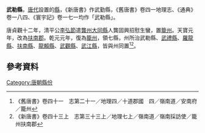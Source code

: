 '''武勒縣'''，[[唐代|唐代]]設置的[[縣|縣]]，《新唐書》作武勤縣，《舊唐書》卷四一地理志、《通典》卷一八四、《寰宇記》卷一七一均作「武勒縣」。

唐貞觀十二年，清平公[[李弘節|李弘節]]遣[[龔州|龔州]][[大同縣|大同縣]]人龔固興招慰生蠻，置[[籠州|籠州]]。天寶元年，改為[[扶南郡|扶南郡]]。乾元元年，復為[[籠州|籠州]]，領七縣，州所治武勒縣、[[武禮縣|武禮縣]]、[[羅龍縣|羅龍縣]]、[[扶南縣|扶南縣]]、[[龍賴縣|龍賴縣]]、[[武觀縣|武觀縣]]、[[武江縣|武江縣]]，皆與州同置<ref>《舊唐書》卷四十一　志第二十一／地理四／十道郡國　四／嶺南道／安南府／籠州</ref><ref>《新唐書》卷四十三上　志第三十三上／地理七上／嶺南道／嶺南採訪使／籠州扶南郡</ref>。

== 參考資料 ==
{{reflist}}
{{唐朝行政區劃小作品}}
[[Category:唐朝縣份|Category:唐朝縣份]]